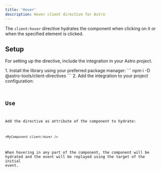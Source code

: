 ```yaml
---
title: 'Hover'
description: Hover client directive for Astro
---
```



The `client:hover` directive hydrates the component when clicking on it or when the specified element is clicked.

## Setup

For setting up the directive, include the integration in your Astro project.

<Steps>
1.  Install the library using your preferred package manager:
    ```
    npm i -D @astro-tools/client-directives
    ```
2.  Add the integration to your project configuration:
    <Code title="astro.config.mjs" code={clientDirectiveHoverSetupExampleRaw} lang="typescript" />
</Steps>

## Use

Add the directive as attribute of the component to hydrate:
```astro
<MyComponent client:hover />
```

When hovering in any part of the component, the component will be hydrated and the event will be replayed using the target of the initial event.

<Example>
  <Tabs>
    <TabItem label="Example.astro">
      <Code code={clientDirectiveHoverUseExampleRaw} lang="astro" />
    </TabItem>
    <TabItem label="Square.svelte">
      <Code code={squareCodeExample} lang="svelte" />
    </TabItem>
  </Tabs>
  <ExamplePreview hydration="example">
    <ClientDirectiveHoverUseExample id="example" />
  </ExamplePreview>
</Example>
